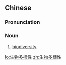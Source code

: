 ==Chinese==
{{zh-forms|s=生物多样性|type=23}}

===Pronunciation===
{{zh-pron
|m=shēngwùduōyàngxìng
|c=sang1 mat6 do1 joeng6 sing3
|cat=n
}}

===Noun===
{{zh-noun}}

# [[biodiversity]]

[[lo:生物多樣性]]
[[zh:生物多樣性]]